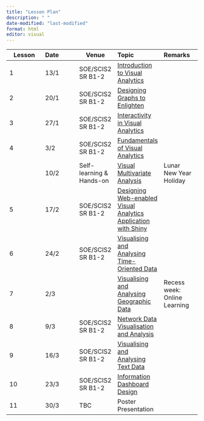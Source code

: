 ```yaml
---
title: "Lesson Plan"
description: " "
date-modified: "last-modified"
format: html
editor: visual
---
```


| Lesson | Date | Venue                    | Topic                                                                         | Remarks                      |
|---------------|:--------------|---------------|:--------------|:--------------|
| 1      | 13/1 | SOE/SCIS2 SR B1-2        | [Introduction to Visual Analytics](outline/Lesson01_outline.html)             |                              |
| 2      | 20/1 | SOE/SCIS2 SR B1-2        | [Designing Graphs to Enlighten](outline/Lesson02_outline.html)                |                              |
| 3      | 27/1 | SOE/SCIS2 SR B1-2        | [Interactivity in Visual Analytics](outline/Lesson03_outline.html)            |                              |
| 4      | 3/2  | SOE/SCIS2 SR B1-2        | [Fundamentals of Visual Analytics](outline/Lesson04_outline.html)             |                              |
|        | 10/2 | Self-learning & Hands-on | [Visual Multivariate Analysis](outline/Lesson05_outline.html)                 | Lunar New Year Holiday       |
| 5      | 17/2 | SOE/SCIS2 SR B1-2        | [Designing Web-enabled Visual Analytics Application with Shiny]()  |                              |
| 6      | 24/2 | SOE/SCIS2 SR B1-2        | [Visualising and Analysing Time-Oriented Data](outline/Lesson06_outline.html) |                              |
| 7      | 2/3  |                          | [Visualising and Analysing Geographic Data](outline/Lesson07_outline.html)    | Recess week: Online Learning |
| 8      | 9/3  | SOE/SCIS2 SR B1-2        | [Network Data Visualisation and Analysis](outline/Lesson08_outline.html)      |                              |
| 9      | 16/3 | SOE/SCIS2 SR B1-2        | [Visualising and Analysing Text Data](outline/Lesson09_outline.html)          |                              |
| 10     | 23/3 | SOE/SCIS2 SR B1-2        | [Information Dashboard Design](outline/Lesson10_outline.html)                 |                              |
| 11     | 30/3 | TBC                      | Poster Presentation                                                           |                              |
